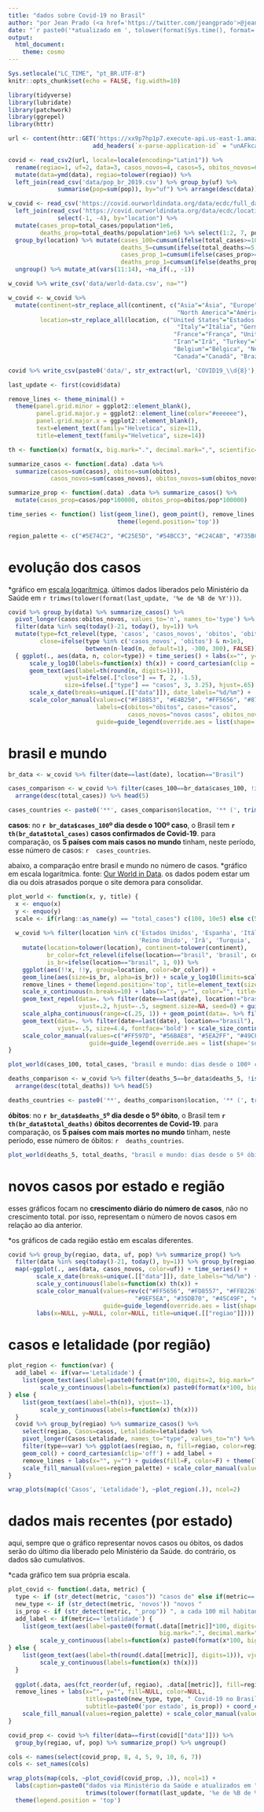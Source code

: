 ```yaml
---
title: "dados sobre Covid-19 no Brasil"
author: "por Jean Prado (<a href='https://twitter.com/jeangprado'>@jeangprado</a>)"
date: "`r paste0('*atualizado em ', tolower(format(Sys.time(), format='%d/%m/%Y às %Hh%M*')))`"
output:
  html_document:
    theme: cosmo
---
```


```r
Sys.setlocale("LC_TIME", "pt_BR.UTF-8")
knitr::opts_chunk$set(echo = FALSE, fig.width=10)

library(tidyverse)
library(lubridate)
library(patchwork)
library(ggrepel)
library(httr)
```

```r
url <- content(httr::GET('https://xx9p7hp1p7.execute-api.us-east-1.amazonaws.com/prod/PortalGeral', accept_json(),
                        add_headers(`x-parse-application-id` = "unAFkcaNDeXajurGB7LChj8SgQYS2ptm")))[["results"]][[1]][["arquivo"]]$url

covid <- read_csv2(url, locale=locale(encoding="Latin1")) %>% 
  rename(regiao=1, uf=2, data=3, casos_novos=4, casos=5, obitos_novos=6, obitos=7) %>%
  mutate(data=ymd(data), regiao=tolower(regiao)) %>%
  left_join(read_csv('data/pop_br_2019.csv') %>% group_by(uf) %>%
              summarise(pop=sum(pop)), by="uf") %>% arrange(desc(data))

w_covid <- read_csv('https://covid.ourworldindata.org/data/ecdc/full_data.csv') %>% 
  left_join(read_csv('https://covid.ourworldindata.org/data/ecdc/locations.csv') %>%
              select(-1, -4), by="location") %>% 
  mutate(cases_prop=total_cases/population*1e6,
         deaths_prop=total_deaths/population*1e6) %>% select(1:2, 7, population, everything()) %>% 
  group_by(location) %>% mutate(cases_100=cumsum(ifelse(total_cases>=100, T, F))-1,
                                deaths_5=cumsum(ifelse(total_deaths>=5, T, F))-1,
                                cases_prop_1=cumsum(ifelse(cases_prop>=1, T, F))-1,
                                deaths_prop_1=cumsum(ifelse(deaths_prop>=1, T, F))-1) %>%
  ungroup() %>% mutate_at(vars(11:14), ~na_if(., -1))

w_covid %>% write_csv('data/world-data.csv', na="")

w_covid <- w_covid %>% 
  mutate(continent=str_replace_all(continent, c("Asia"="Ásia", "Europe"="Europa",
                                                "North America"="América do Norte")),
         location=str_replace_all(location, c("United States"="Estados Unidos", "Spain"="Espanha",
                                                "Italy"="Itália", "Germany"="Alemanha",
                                               "France"="França", "United Kingdom"="Reino Unido",
                                               "Iran"="Irã", "Turkey"="Turquia",
                                               "Belgium"="Bélgica", "Netherlands"="Holanda",
                                               "Canada"="Canadá", "Brazil"="Brasil")))

covid %>% write_csv(paste0('data/', str_extract(url, 'COVID19_\\d{8}'), '.csv'))

last_update <- first(covid$data)

remove_lines <- theme_minimal() +
  theme(panel.grid.minor = ggplot2::element_blank(),
        panel.grid.major.y = ggplot2::element_line(color="#eeeeee"),
        panel.grid.major.x = ggplot2::element_blank(),
        text=element_text(family="Helvetica", size=11),
        title=element_text(family="Helvetica", size=14))

th <- function(x) format(x, big.mark=".", decimal.mark=",", scientific=F)

summarize_casos <- function(.data) .data %>%
  summarize(casos=sum(casos), obitos=sum(obitos), 
            casos_novos=sum(casos_novos), obitos_novos=sum(obitos_novos)) %>% mutate(letalidade=obitos/casos)

summarize_prop <- function(.data) .data %>% summarize_casos() %>% 
  mutate(casos_prop=casos/pop*100000, obitos_prop=obitos/pop*100000)

time_series <- function() list(geom_line(), geom_point(), remove_lines, labs(color=NULL),
                               theme(legend.position='top'))

region_palette <- c("#5E74C2", "#C25E5D", "#54BCC3", "#C24CAB", "#735BC2")
```


# **evolução dos casos**

*gráfico em [escala logarítmica](https://escoladedados.org/2020/04/escalas-lineares-ou-nao-lineares-por-que-nao-ambas/). últimos dados liberados pelo Ministério da Saúde em `r trimws(tolower(format(last_update, '%e de %B de %Y')))`.

```r
covid %>% group_by(data) %>% summarize_casos() %>%  
  pivot_longer(casos:obitos_novos, values_to='n', names_to='type') %>%
  filter(data %in% seq(today()-21, today(), by=1)) %>%
  mutate(type=fct_relevel(type, 'casos', 'casos_novos', 'obitos', 'obitos_novos'),
         close=ifelse(type %in% c('casos_novos', 'obitos') & n>1e3,
                      between(n-lead(n, default=1), -300, 300), FALSE)) %>% 
  { ggplot(., aes(data, n, color=type)) + time_series() + labs(x="", y="") +
      scale_y_log10(labels=function(x) th(x)) + coord_cartesian(clip = "off") +
      geom_text(aes(label=th(round(n, digits=1))),
                vjust=ifelse(.["close"] == T, 2, -1.5),
                size=ifelse(.["type"] == "casos", 3, 3.25), hjust=.65) + 
      scale_x_date(breaks=unique(.[["data"]]), date_labels="%d/%m") + 
      scale_color_manual(values=c("#F18853", "#E4B250", "#FF5656", "#873053"),
                         labels=c(obitos="óbitos", casos="casos",
                                  casos_novos="novos casos", obitos_novos="novos óbitos"),
                         guide=guide_legend(override.aes = list(shape='square', size=6)))}
```

# **brasil e mundo**

```r
br_data <- w_covid %>% filter(date==last(date), location=="Brasil")

cases_comparison <- w_covid %>% filter(cases_100==br_data$cases_100, !is.na(continent)) %>% 
  arrange(desc(total_cases)) %>% head(5)

cases_countries <- paste0('**', cases_comparison$location, '** (', trimws(th(cases_comparison$total_cases)), ')')
```

**casos**: no **`r br_data$cases_100`º dia desde o 100º caso**, o Brasil tem **`r th(br_data$total_cases)` casos confirmados de Covid-19**. para comparação, os **5 países com mais casos no mundo** tinham, neste período, esse número de casos: `r  cases_countries`.

abaixo, a comparação entre brasil e mundo no número de casos. *gráfico em escala logarítmica. fonte: [Our World in Data](https://ourworldindata.org/coronavirus-source-data). os dados podem estar um dia ou dois atrasados porque o site demora para consolidar.

```r
plot_world <- function(x, y, title) {
  x <- enquo(x)
  y <- enquo(y)
  scale <- if(rlang::as_name(y) == "total_cases") c(100, 10e5) else c(5, 10e4)
  
  w_covid %>% filter(location %in% c('Estados Unidos', 'Espanha', 'Itália', 'Alemanha', 'França', 'China',
                                     'Reino Unido', 'Irã', 'Turquia', 'Bélgica', 'Holanda', 'Canadá', 'Brasil')) %>% 
    mutate(location=tolower(location), continent=tolower(continent),
           br_color=fct_relevel(ifelse(location=="brasil", 'brasil', continent), 'brasil', after=0),
           is_br=ifelse(location=="brasil", 1, 0)) %>% 
    ggplot(aes(!!x, !!y, group=location, color=br_color)) +
    geom_line(aes(size=is_br, alpha=is_br)) + scale_y_log10(limits=scale, labels=function(x) th(x)) +
    remove_lines + theme(legend.position='top', title=element_text(size=12)) +
    scale_x_continuous(n.breaks=10) + labs(x="", y="", color="", title=title) +
    geom_text_repel(data=. %>% filter(date==last(date), location!="brasil"), aes(label=location),
                    vjust=.2, hjust=-.5, segment.size=NA, seed=0) + guides(size=F, alpha=F) +
    scale_alpha_continuous(range=c(.25, 1)) + geom_point(data=. %>% filter(date==last(date))) +
    geom_text(data=. %>% filter(date==last(date), location=="brasil"), aes(label=location),
              vjust=-.5, size=4.4, fontface='bold') + scale_size_continuous(range=c(.5, 1.25)) +
    scale_color_manual(values=c("#FF597D", "#56BAE8", "#5EA2FF", "#49CFF6"),
                       guide=guide_legend(override.aes = list(shape='square', size=6)))
}

plot_world(cases_100, total_cases, "brasil e mundo: dias desde o 100º caso")
```

```r
deaths_comparison <- w_covid %>% filter(deaths_5==br_data$deaths_5, !is.na(continent)) %>% 
  arrange(desc(total_deaths)) %>% head(5)

deaths_countries <- paste0('**', deaths_comparison$location, '** (', trimws(th(deaths_comparison$total_deaths)), ')')
```

**óbitos**: no **`r br_data$deaths_5`º dia desde o 5º óbito**, o Brasil tem **`r th(br_data$total_deaths)` óbitos decorrentes de Covid-19**. para comparação, os **5 países com mais mortes no mundo** tinham, neste período, esse número de óbitos: `r  deaths_countries`.

```r
plot_world(deaths_5, total_deaths, "brasil e mundo: dias desde o 5º óbito")
```


# **novos casos por estado e região**

esses gráficos focam no **crescimento diário do número de casos**, não no crescimento total. por isso, representam o número de novos casos em relação ao dia anterior.

*os gráficos de cada região estão em escalas diferentes.
```r
covid %>% group_by(regiao, data, uf, pop) %>% summarize_prop() %>% 
  filter(data %in% seq(today()-21, today(), by=1)) %>% group_by(regiao) %>% group_split() %>% 
  map(~ggplot(., aes(data, casos_novos, color=uf)) + time_series() +
        scale_x_date(breaks=unique(.[["data"]]), date_labels="%d/%m") +
        scale_y_continuous(labels=function(x) th(x)) +
        scale_color_manual(values=rev(c("#FF5656", "#FD8557", "#FFB226", "#B2E456",
                                    "#9EF5EA", "#35DB70", "#45C49F", "#3B7FA7", "#303687")),
                           guide=guide_legend(override.aes = list(shape='square', size=6))) +
        labs(x=NULL, y=NULL, color=NULL, title=unique(.[["regiao"]]))) %>% wrap_plots(ncol=1)
```

# **casos e letalidade (por região)**
```r
plot_region <- function(var) {
  add_label <- if(var=='Letalidade') {
    list(geom_text(aes(label=paste0(format(n*100, digits=2, big.mark=".", decimal.mark=","), "%")), vjust=-1),
         scale_y_continuous(labels=function(x) paste0(format(x*100, big.mark=".", decimal.mark=","), "%")))
} else {
    list(geom_text(aes(label=th(n)), vjust=-1),
         scale_y_continuous(labels=function(x) th(x)))
  }
  covid %>% group_by(regiao) %>% summarize_casos() %>% 
    select(regiao, Casos=casos, Letalidade=letalidade) %>%
    pivot_longer(Casos:Letalidade, names_to="type", values_to="n") %>% 
    filter(type==var) %>% ggplot(aes(regiao, n, fill=regiao, color=regiao)) +
    geom_col() + coord_cartesian(clip='off') + add_label +
    remove_lines + labs(x="", y="") + guides(fill=F, color=F) + theme(legend.position='top') +
    scale_fill_manual(values=region_palette) + scale_color_manual(values=region_palette) + ggtitle(tolower(var))
}

wrap_plots(map(c('Casos', 'Letalidade'), ~plot_region(.)), ncol=2)
```


# **dados mais recentes (por estado)**

aqui, sempre que o gráfico representar novos casos ou óbitos, os dados serão do último dia liberado pelo Ministério da Saúde. do contrário, os dados são cumulativos.

*cada gráfico tem sua própria escala.

```r
plot_covid <- function(.data, metric) {
  type <- if (str_detect(metric, "casos")) "casos de" else if(metric=='letalidade') "letalidade do" else "óbitos por"
  new_type <- if (str_detect(metric, 'novos')) "novos "
  is_prop <- if (str_detect(metric, "_prop")) ", a cada 100 mil habitantes"
  add_label <- if(metric=='letalidade') {
    list(geom_text(aes(label=paste0(format(.data[[metric]]*100, digits=2,
                                           big.mark=".", decimal.mark=","), "%")), vjust=-1, size=3.5),
         scale_y_continuous(labels=function(x) paste0(format(x*100, big.mark=".", decimal.mark=","), "%")))
} else {
    list(geom_text(aes(label=th(round(.data[[metric]], digits=1))), vjust=-1, size=3.5),
         scale_y_continuous(labels=function(x) th(x)))
  }
  
  ggplot(.data, aes(fct_reorder(uf, regiao), .data[[metric]], fill=regiao, color=regiao)) + geom_col() +
  remove_lines + labs(x="", y="", fill=NULL, color=NULL,
                      title=paste0(new_type, type, " Covid-19 no Brasil"),
                      subtitle=paste0('por estado', is_prop)) + coord_cartesian(clip = "off") +
    scale_fill_manual(values=region_palette) + scale_color_manual(values=region_palette) + add_label
}

covid_prop <- covid %>% filter(data==first(covid[["data"]])) %>%
  group_by(regiao, uf, pop) %>% summarize_prop() %>% ungroup()

cols <- names(select(covid_prop, 8, 4, 5, 9, 10, 6, 7))
cols <- set_names(cols)

wrap_plots(map(cols, ~plot_covid(covid_prop, .)), ncol=1) +
  labs(caption=paste0("dados via Ministério da Saúde e atualizados em ",
                      trimws(tolower(format(last_update, '%e de %B de %Y'))))) &
  theme(legend.position = 'top')
```

